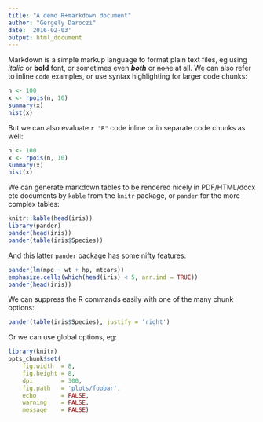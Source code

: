 ```yaml
---
title: "A demo R+markdown document"
author: "Gergely Daroczi"
date: '2016-02-03'
output: html_document
---
```


Markdown is a simple markup language to format plain text files, eg using *italic* or **bold** font, or sometimes even ***both*** or ~~none~~ at all. We can also refer to inline `code` examples, or use syntax highlighting for larger code chunks:

```r
n <- 100
x <- rpois(n, 10)
summary(x)
hist(x)
```

But we can also evaluate `r "R"` code inline or in separate code chunks as well:

```r
n <- 100
x <- rpois(n, 10)
summary(x)
hist(x)
```

We can generate markdown tables to be rendered nicely in PDF/HTML/docx etc documents by `kable` from the `knitr` package, or `pander` for the more complex tables:

```r
knitr::kable(head(iris))
library(pander)
pander(head(iris))
pander(table(iris$Species))
```

And this latter `pander` package has some nifty features:

```r
pander(lm(mpg ~ wt + hp, mtcars))
emphasize.cells(which(head(iris) < 5, arr.ind = TRUE))
pander(head(iris))
```

We can suppress the R commands easily with one of the many chunk options:

```r
pander(table(iris$Species), justify = 'right')
```

Or we can use global options, eg:

```r
library(knitr)
opts_chunk$set(
    fig.width  = 8,
    fig.height = 8,
    dpi        = 300,
    fig.path   = 'plots/foobar',
    echo       = FALSE,
    warning    = FALSE,
    message    = FALSE)
```
